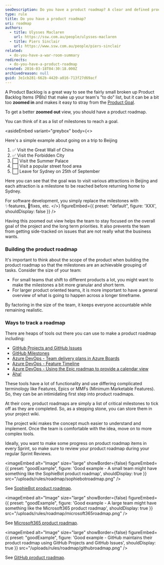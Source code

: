 ```yaml
---
seoDescription: Do you have a product roadmap? A clear and defined product roadmap helps teams stay focused on long-term goals and priorities, while also preventing side-tracking on non-essential issues.
type: rule
title: Do you have a product roadmap?
uri: roadmap
authors:
  - title: Ulysses Maclaren
    url: https://ssw.com.au/people/ulysses-maclaren
  - title: Piers Sinclair
    url: https://www.ssw.com.au/people/piers-sinclair
related:
  - do-you-have-a-war-room-summary
redirects:
  - do-you-have-a-product-roadmap
created: 2016-03-18T04:30:18.000Z
archivedreason: null
guid: 3e1cb281-662b-4420-a016-713f27d69acf
---
```


A Product Backlog is a great way to see the fairly small broken up Product Backlog Items (PBIs) that make up your team's "to do" list, but it can be a bit too **zoomed in** and makes it easy to stray from the [Product Goal](/the-3-commitments-in-scrum/).

To get a better **zoomed out** view, you should have a product roadmap.
<youtubeEmbed url="https://www.youtube.com/embed/FXMMZvE1lig" description="Video: Do you have a product roadmap? (3 min)" />

You can think of it as a list of milestones to reach a goal.

<asideEmbed
  variant="greybox"
  body={<>
    
Here's a simple example about going on a trip to Beijing

1. ✅ Visit the Great Wall of China
2. ✅ Visit the Forbidden City
3. ⬜ Visit the Summer Palace
4. ⬜ Visit a popular street food area
5. ⬜ Leave for Sydney on 25th of September

Here you can see that the goal was to visit various attractions in Beijing and each attraction is a milestone to be reached before returning home to Sydney.

For software development, you simply replace the milestones with ✨features, 🐛fixes, etc.
  </>}
  figureEmbed={{
    preset: "default",
    figure: 'XXX',
    shouldDisplay: false
  }}
/>

Having this zoomed out view helps the team to stay focused on the overall goal of the project and the long term priorities. It also prevents the team from getting side-tracked on issues that are not really what the business wants.

### Building the product roadmap

It's important to think about the scope of the product when building the product roadmap so that the milestones are an achievable grouping of tasks. Consider the size of your team:

* For small teams that shift to different products a lot, you might want to make the milestones a bit more granular and short term.
* For larger product oriented teams, it is more important to have a general overview of what is going to happen across a longer timeframe.

By factoring in the size of the team, it keeps everyone accountable while remaining realistic.

### Ways to track a roadmap

There are heaps of tools out there you can use to make a product roadmap including:

* [GitHub Projects and GitHub Issues](https://docs.github.com/en/issues/planning-and-tracking-with-projects/creating-projects/creating-a-project)
* [GitHub Milestones](https://docs.github.com/en/issues/using-labels-and-milestones-to-track-work/about-milestones)
* [Azure DevOps - Team delivery plans in Azure Boards](https://docs.microsoft.com/en-us/azure/devops/boards/plans/review-team-plans?view=azure-devops)
* [Azure DevOps - Feature Timeline](https://docs.microsoft.com/en-us/azure/devops/boards/extensions/feature-timeline?view=azure-devops)
* [Azure DevOps - Using the Epic roadmap to provide a calendar view](https://docs.microsoft.com/en-us/azure/devops/boards/extensions/epic-roadmap?view=azure-devops)
* [Aha!](https://www.aha.io/roadmapping/guide/product-roadmap/roadmap-examples)

These tools have a lot of functionality and use differing complicated terminology like Features, Epics or MMFs (Minimum Marketable Features). So, they can be an intimidating first step into product roadmaps.

At their core, product roadmaps are simply a list of critical milestones to tick off as they are completed. So, as a stepping stone, you can store them in your project wiki.

The project wiki makes the concept much easier to understand and implement. Once the team is comfortable with the idea, move on to more complex tools.

Ideally, you want to make some progress on product roadmap items in every Sprint, so make sure to review your product roadmap during your regular Sprint Reviews.

<imageEmbed
  alt="Image"
  size="large"
  showBorder={false}
  figureEmbed={{
    preset: "goodExample",
    figure: 'Good example - A small team might have something like the SophieBot product roadmap',
    shouldDisplay: true
  }}
  src="/uploads/rules/roadmap/sophiebotroadmap.png"
/>

See [SophieBot product roadmap](https://github.com/SSWConsulting/SSW.SophieBot/wiki#roadmap).

<imageEmbed
  alt="Image"
  size="large"
  showBorder={false}
  figureEmbed={{
    preset: "goodExample",
    figure: 'Good example - A large team might have something like the Microsoft365 product roadmap',
    shouldDisplay: true
  }}
  src="/uploads/rules/roadmap/microsoft365roadmap.png"
/>

See [Microsoft365 product roadmap](https://www.microsoft.com/en-us/microsoft-365/roadmap).

<imageEmbed
  alt="Image"
  size="large"
  showBorder={false}
  figureEmbed={{
    preset: "goodExample",
    figure: 'Good example - GitHub maintains their product roadmap using GitHub Projects and GitHub Issues',
    shouldDisplay: true
  }}
  src="/uploads/rules/roadmap/githubroadmap.png"
/>

See [GitHub product roadmap](https://github.com/orgs/github/projects/4247/views/1).